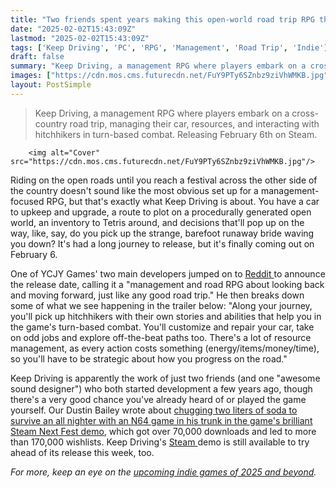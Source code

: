 ```yaml
---
title: "Two friends spent years making this open-world road trip RPG that's gotten over 170k Steam wishlists and 70k demo downloads, and it's finally out this week"
date: "2025-02-02T15:43:09Z"
lastmod: "2025-02-02T15:43:09Z"
tags: ['Keep Driving', 'PC', 'RPG', 'Management', 'Road Trip', 'Indie']
draft: false
summary: "Keep Driving, a management RPG where players embark on a cross-country road trip,  managing their car, resources, and interacting with hitchhikers in turn-based combat. Releasing February 6th on Steam."
images: ["https://cdn.mos.cms.futurecdn.net/FuY9PTy6SZnbz9ziVhWMKB.jpg"]
layout: PostSimple
---
```

> Keep Driving, a management RPG where players embark on a cross-country road trip,  managing their car, resources, and interacting with hitchhikers in turn-based combat. Releasing February 6th on Steam.


        <img alt="Cover" src="https://cdn.mos.cms.futurecdn.net/FuY9PTy6SZnbz9ziVhWMKB.jpg"/>
        
Riding on the open roads until you reach a festival across the other side of the country doesn't sound like the most obvious set up for a management-focused RPG, but that's exactly what Keep Driving is about. You have a car to upkeep and upgrade, a route to plot on a procedurally generated open world, an inventory to Tetris around, and decisions that'll pop up on the way, like, say, do you pick up the strange, barefoot runaway bride waving you down? It's had a long journey to release, but it's finally coming out on February 6. 

One of YCJY Games' two main developers jumped on to [Reddit ](https://www.reddit.com/r/pcgaming/comments/1i84j0h/keep_driving_a_road_trip_rpg_me_and_my_friend/)to announce the release date, calling it a "management and road RPG about looking back and moving forward, just like any good road trip." He then breaks down some of what we see happening in the trailer below: "Along your journey, you'll pick up hitchhikers with their own stories and abilities that help you in the game's turn-based combat. You'll customize and repair your car, take on odd jobs and explore off-the-beat paths too. There's a lot of resource management, as every action costs something (energy/items/money/time), so you'll have to be strategic about how you progress on the road."

Keep Driving is apparently the work of just two friends (and one "awesome sound designer") who both started development a few years ago, though there's a very good chance you've already heard of or played the game yourself. Our Dustin Bailey wrote about [chugging two liters of soda to survive an all nighter with an N64 game in his trunk in the game's brilliant Steam Next Fest demo](https://www.gamesradar.com/games/adventure/this-steam-next-fest-rpg-about-lonely-road-trips-gets-my-recommendation-after-i-chugged-2-liters-of-soda-to-survive-an-all-nighter-with-an-n64-game-in-my-trunk/), which got over 70,000 downloads and led to more than 170,000 wishlists. Keep Driving's [Steam ](https://store.steampowered.com/app/2756920/Keep_Driving/)demo is still available to try ahead of its release this week, too.

*For more, keep an eye on the *[<em>upcoming indie games of 2025 and beyond</em>](https://www.gamesradar.com/upcoming-indie-games/)*.* 
        